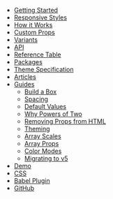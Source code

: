 - [Getting Started](/getting-started)
- [Responsive Styles](/responsive-styles)
- [How it Works](/how-it-works)
- [Custom Props](/custom-props)
- [Variants](/variants)
- [API](/api)
- [Reference Table](/table)
- [Packages](/packages)
- [Theme Specification](/theme-specification)
- [Articles](/articles)
- [Guides](/guides)
  - [Build a Box](/guides/build-a-box)
  - [Spacing](/guides/spacing)
  - [Default Values](/guides/default-values)
  - [Why Powers of Two](/guides/why-powers-of-two)
  - [Removing Props from HTML](/guides/removing-props-from-html)
  - [Theming](/guides/theming)
  - [Array Scales](/guides/array-scales)
  - [Array Props](/guides/array-props)
  - [Color Modes](/guides/color-modes)
  - [Migrating to v5](/guides/migrating)
- [Demo](/demo)
- [CSS](/css)
- [Babel Plugin](/babel-plugin)
- [GitHub](https://github.com/styled-system/styled-system)
